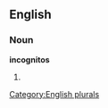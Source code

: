 
==English==

===Noun===
'''incognitos'''

# {{plural of|[[incognito]]}}

[[Category:English plurals]]